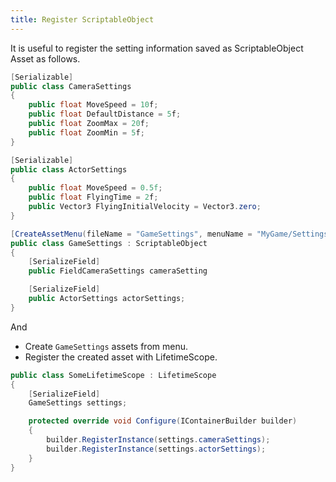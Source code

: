 ```yaml
---
title: Register ScriptableObject
---
```


It is useful to register the setting information saved as ScriptableObject Asset as follows.

```csharp
[Serializable]
public class CameraSettings
{
    public float MoveSpeed = 10f;
    public float DefaultDistance = 5f;
    public float ZoomMax = 20f;
    public float ZoomMin = 5f;
}

[Serializable]
public class ActorSettings
{
    public float MoveSpeed = 0.5f;
    public float FlyingTime = 2f;
    public Vector3 FlyingInitialVelocity = Vector3.zero;
}

[CreateAssetMenu(fileName = "GameSettings", menuName = "MyGame/Settings")]
public class GameSettings : ScriptableObject
{
    [SerializeField]
    public FieldCameraSettings cameraSetting

    [SerializeField]
    public ActorSettings actorSettings;
}
```

And
- Create `GameSettings` assets from menu.
- Register the created asset with LifetimeScope.

```csharp
public class SomeLifetimeScope : LifetimeScope
{
    [SerializeField]
    GameSettings settings;

    protected override void Configure(IContainerBuilder builder)
    {
        builder.RegisterInstance(settings.cameraSettings);
        builder.RegisterInstance(settings.actorSettings);
    }
}
```
